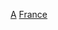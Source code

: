 {{Catnav|頁面分類|各種主題的頁面分類|按國家分類|各國人物|法国人}}
{{Catnav|頁面分類|人类社会|社会科学|人类学|人类学家}}
{{Catnav|頁面分類|人类社会|人物|各國人物|法国人}}
{{Catnav|頁面分類|人类社会|人物|各職業人物|人类学家}}
{{Catnav|頁面分類|人物|各國人物|法国人}}
{{Catnav|頁面分類|人物|各職業人物|人类学家}}
{{Catnav|頁面分類|人文學科|人类学|人类学家}}
{{Commons category|Anthropologists from France}}

[[Category:法國社會科學家|A]]
[[Category:各國人類學家|France]]